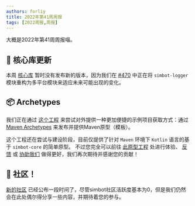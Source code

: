 ```yaml
---
authors: forliy
title: 2022年第41周周报
tags: [2022周报,周报]
---
```



大概是2022年第41周周报喵。

<!--truncate-->


## 🚀 核心库更新

本周 [核心库](https://github.com/simple-robot/simpler-robot) 暂时没有发布新的版本，因为我们在
[#470](https://github.com/simple-robot/simpler-robot/issues/470)
中正在将 `simbot-logger` 模块重构为多平台模块来适应未来可能出现的变化。

## 📦 Archetypes

我们正在通过 [这个工程](https://github.com/simple-robot/simbot-archetypes)
来尝试对外提供一种更加便捷的示例项目获取方式：通过 [Maven Archetypes](https://maven.apache.org/guides/introduction/introduction-to-archetypes.html)
来发布并提供Maven原型（模板）。

这个工程还在尝试与建设阶段，目前仅提供了针对 `Maven` 环境下 `Kotlin` 语言的基于 `simbot-core` 的简单原型。
不过您完全可以前往 [此原型工程](https://github.com/simple-robot/simbot-archetypes) 处进行体验、
[反馈](https://github.com/simple-robot/simbot-archetypes/issues)
或 [协助我们](https://github.com/simple-robot/simbot-archetypes/pulls)
做得更好，我们再次期待并感谢您的贡献！

## 🦒 社区！

[新的社区](https://github.com/orgs/simple-robot/discussions) 已经公布一段时间了，尽管simbot社区活跃度基本为0，但是我们仍然会在此处偶尔得分享一些内容，并期待着您的参与。
